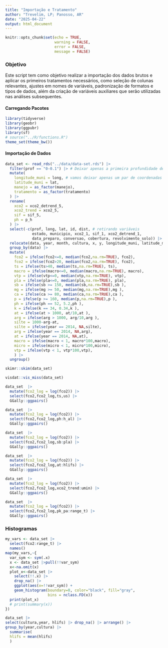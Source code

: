```yaml
---
title: "Importação e Tratamento"
author: "Trevelim, LP; Panosso, AR"
date: "2025-04-22"
output: html_document
---
```


```r
knitr::opts_chunk$set(echo = TRUE,
                      warning = FALSE,
                      error = FALSE,
                      message = FALSE)
```

### Objetivo

Este script tem como objetivo realizar a importação dos dados brutos e aplicar os primeiros tratamentos necessários, como seleção de colunas relevantes, ajustes em nomes de variáveis, padronização de formatos e tipos de dados, além da criação de variáveis auxiliares que serão utilizadas nas análises subsequentes.

#### Carregando Pacotes

```r
library(tidyverse)
library(geobr)
library(ggpubr)
library(sf)
# source("../R/functions.R")
theme_set(theme_bw())
```

#### Importação de Dados

```r
data_set <- read_rds("../data/data-set.rds") |> 
  filter(prof == "0-0.1") |> # Deixar apenas a primeira profundidade de 0-10 cm
  mutate(
    longitude_muni = long, # vamos deixar apenas um par de coordenadas
    latitude_muni = lat,
    manejo = as_factor(manejo),
    tratamento = as_factor(tratamento)
  ) |> 
  rename(
    xco2 = xco2_detrend_5,
    xco2_trend = xco2_5,
    sif = sif_5,
    ph = p_h
  ) |> 
  select(-c(prof, long, lat, id, dist, # retirando variáveis
            estado, municipio, xco2_1, sif_1, xco2_detrend_1,
            data_preparo, conversao, cobertura, revolvimento_solo)) |> 
  relocate(data, year, month, cultura, x, y, longitude_muni, latitude_muni) |> 
  group_by(data) |> 
  mutate(
    fco2 = ifelse(fco2<=0, median(fco2,na.rm=TRUE), fco2),
    fco2 = ifelse(fco2>20, median(fco2,na.rm=TRUE), fco2),
    ts = ifelse(ts>40, median(ts,na.rm=TRUE), ts),
    macro = ifelse(macro<=0, median(macro,na.rm=TRUE), macro),
    vtp = ifelse(vtp<=0, median(vtp,na.rm=TRUE), vtp),
    pla = ifelse(pla<=0, median(pla,na.rm=TRUE), pla),
    sb = ifelse(sb >= 150, median(sb,na.rm=TRUE),sb ),
    mg = ifelse(mg >= 50, median(mg,na.rm=TRUE),mg ),
    ca = ifelse(ca >= 80, median(ca,na.rm=TRUE),ca ),
    p = ifelse(p >= 160, median(p,na.rm=TRUE),p ),
    ph = ifelse(ph == 52, 5.2,ph ),
    k = ifelse(k == 34, 0.34,k ),
    at = ifelse(at > 1000, at/10,at ),
    arg = ifelse(arg > 1000, arg/10,arg ),
    silte = 1000-arg-at,
    silte = ifelse(year == 2014, NA,silte),
    arg = ifelse(year == 2014, NA,arg),
    at = ifelse(year == 2014, NA,at),
    macro = ifelse(macro < 1, macro*100,macro),
    micro = ifelse(micro < 1, micro*100,micro),
    vtp = ifelse(vtp < 1, vtp*100,vtp),
    ) |> 
  ungroup()

skimr::skim(data_set)
```
```r
visdat::vis_miss(data_set)
```
```r
data_set  |> 
  mutate(fco2_log = log(fco2)) |> 
  select(fco2,fco2_log,ts,us) |> 
  GGally::ggpairs()
```

```r
data_set  |> 
  mutate(fco2_log = log(fco2)) |> 
  select(fco2,fco2_log,ph:h_al) |> 
  GGally::ggpairs()
```
```r
data_set  |> 
  mutate(fco2_log = log(fco2)) |> 
  select(fco2,fco2_log,sb:pla) |> 
  GGally::ggpairs()
```

```r
data_set  |> 
  mutate(fco2_log = log(fco2)) |> 
  select(fco2,fco2_log,at:hlifs) |> 
  GGally::ggpairs()
```

```r
data_set  |> 
  mutate(fco2_log = log(fco2)) |> 
  select(fco2,fco2_log,xco2_trend:umin) |> 
  GGally::ggpairs()
```
```r
data_set  |> 
  mutate(fco2_log = log(fco2)) |> 
  select(fco2,fco2_log,pk_pa:range_t) |> 
  GGally::ggpairs()
```

### Histogramas
```r
my_vars <- data_set |> 
  select(fco2:range_t) |> 
  names()
map(my_vars,~{
  var_sym <- sym(.x)
  x <- data_set |>pull(!!var_sym)
  x<-na.omit(x)
  plot_x<-data_set |>
    select(!!.x) |>
    drop_na() |>
    ggplot(aes(x=!!var_sym)) +
    geom_histogram(boundary=0, color="black", fill="gray",
                   bins = nclass.FD(x))
  print(plot_x)
  # print(summary(x))
})
```



```r
data_set |> 
select(cultura,year, hlifs) |> drop_na() |> arrange() |> 
group_by(year,cultura) |> 
  summarise(
  hlifs = mean(hlifs)
  )
  
```


